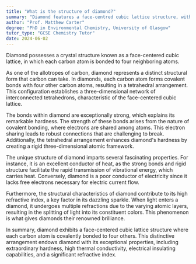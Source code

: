 ```yaml
---
title: "What is the structure of diamond?"
summary: "Diamond features a face-centred cubic lattice structure, with each carbon atom forming bonds with four neighboring atoms, contributing to its strength and unique properties."
author: "Prof. Matthew Carter"
degree: "PhD in Environmental Chemistry, University of Glasgow"
tutor_type: "GCSE Chemistry Tutor"
date: 2024-06-02
---
```


Diamond possesses a crystal structure known as a face-centered cubic lattice, in which each carbon atom is bonded to four neighboring atoms.

As one of the allotropes of carbon, diamond represents a distinct structural form that carbon can take. In diamonds, each carbon atom forms covalent bonds with four other carbon atoms, resulting in a tetrahedral arrangement. This configuration establishes a three-dimensional network of interconnected tetrahedrons, characteristic of the face-centered cubic lattice.

The bonds within diamond are exceptionally strong, which explains its remarkable hardness. The strength of these bonds arises from the nature of covalent bonding, where electrons are shared among atoms. This electron sharing leads to robust connections that are challenging to break. Additionally, the tetrahedral arrangement enhances diamond's hardness by creating a rigid three-dimensional atomic framework.

The unique structure of diamond imparts several fascinating properties. For instance, it is an excellent conductor of heat, as the strong bonds and rigid structure facilitate the rapid transmission of vibrational energy, which carries heat. Conversely, diamond is a poor conductor of electricity since it lacks free electrons necessary for electric current flow.

Furthermore, the structural characteristics of diamond contribute to its high refractive index, a key factor in its dazzling sparkle. When light enters a diamond, it undergoes multiple refractions due to the varying atomic layers, resulting in the splitting of light into its constituent colors. This phenomenon is what gives diamonds their renowned brilliance.

In summary, diamond exhibits a face-centered cubic lattice structure where each carbon atom is covalently bonded to four others. This distinctive arrangement endows diamond with its exceptional properties, including extraordinary hardness, high thermal conductivity, electrical insulating capabilities, and a significant refractive index.
    